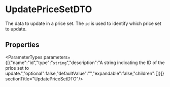 
# UpdatePriceSetDTO

The data to update in a price set. The `id` is used to identify which price set to update.

## Properties

<ParameterTypes parameters={[{"name":"id","type":"`string`","description":"A string indicating the ID of the price set to update.","optional":false,"defaultValue":"","expandable":false,"children":[]}]}  sectionTitle="UpdatePriceSetDTO"/>
